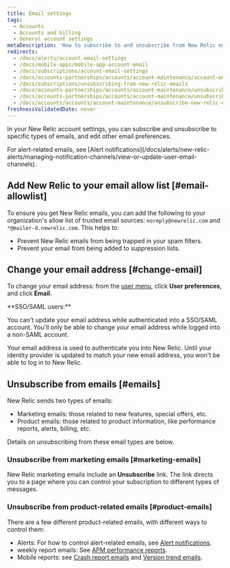 ```yaml
---
title: Email settings
tags:
  - Accounts
  - Accounts and billing
  - General account settings
metaDescription: 'How to subscribe to and unsubscribe from New Relic emails, and change your email address.'
redirects:
  - /docs/alerts/account-email-settings
  - /docs/mobile-apps/mobile-app-account-email
  - /docs/subscriptions/account-email-settings
  - /docs/accounts-partnerships/accounts/account-maintenance/account-email-settings
  - /docs/subscriptions/unsubscribing-from-new-relic-emails
  - /docs/accounts-partnerships/accounts/account-maintenance/unsubscribing-new-relic-emails
  - /docs/accounts-partnerships/accounts/account-maintenance/unsubscribe-new-relic-emails
  - /docs/accounts/accounts/account-maintenance/unsubscribe-new-relic-emails
freshnessValidatedDate: never
---
```


In your New Relic account settings, you can subscribe and unsubscribe to specific types of emails, and edit other email preferences.

<Callout variant="tip">
  For alert-related emails, see [Alert notifications](/docs/alerts/new-relic-alerts/managing-notification-channels/view-or-update-user-email-channels).
</Callout>

## Add New Relic to your email allow list [#email-allowlist]

To ensure you get New Relic emails, you can add the following to your organization's allow list of trusted email sources: `noreply@newrelic.com` and `*@mailer-d.newrelic.com`. This helps to:

* Prevent New Relic emails from being trapped in your spam filters.
* Prevent your email from being added to suppression lists.

## Change your email address [#change-email]

To change your email address: from the [user menu](/docs/accounts/accounts-billing/general-account-settings/intro-account-settings), click **User preferences**, and click **Email**.

<Callout variant="tip">
  **SSO/SAML users:**

  You can't update your email address while authenticated into a SSO/SAML account. You'll only be able to change your email address while logged into a non-SAML account.

  Your email address is used to authenticate you into New Relic. Until your identity provider is updated to match your new email address, you won't be able to log in to New Relic.
</Callout>

## Unsubscribe from emails [#emails]

New Relic sends two types of emails:

* Marketing emails: those related to new features, special offers, etc.
* Product emails: those related to product information, like performance reports, alerts, billing, etc.

Details on unsubscribing from these email types are below.

### Unsubscribe from marketing emails [#marketing-emails]

New Relic marketing emails include an **Unsubscribe** link. The link directs you to a page where you can control your subscription to different types of messages.

### Unsubscribe from product-related emails [#product-emails]

There are a few different product-related emails, with different ways to control them:

* Alerts: For how to control alert-related emails, see [Alert notifications](/docs/alerts/new-relic-alerts/managing-notification-channels/view-or-update-user-email-channels).
* <InlinePopover type="apm" /> weekly report emails: See [APM performance reports](/docs/apm/reports/other-performance-analysis/weekly-performance-report#opting_out).
* Mobile reports: see [Crash report emails](/docs/mobile-monitoring/mobile-monitoring-ui/crashes/receive-crash-notifications-email) and [Version trend emails](/docs/mobile-monitoring/mobile-monitoring-ui/mobile-app-pages/version-trends-compare-user-adoption-metrics-performance).

